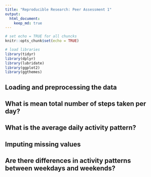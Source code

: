 ```yaml
---
title: "Reproducible Research: Peer Assessment 1"
output: 
  html_document:
    keep_md: true
---
```



```r
# set echo = TRUE for all chuncks
knitr::opts_chunk$set(echo = TRUE)
```

```r
# load libraries
library(tidyr)
library(dplyr)
library(lubridate)
library(ggplot2)
library(ggthemes)
```


## Loading and preprocessing the data



## What is mean total number of steps taken per day?



## What is the average daily activity pattern?



## Imputing missing values



## Are there differences in activity patterns between weekdays and weekends?
